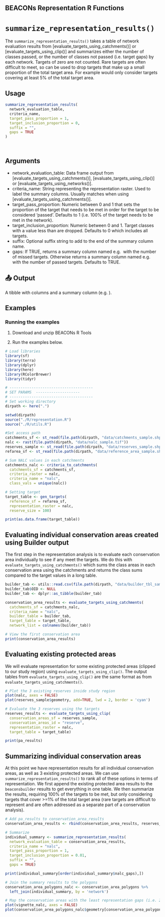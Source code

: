 ## BEACONs Representation R Functions

# `summarize_representation_results()`

The `summarize_representation_results()` takes a table of network evaluation results from [evaluate_targets_using_catchments()] or [evaluate_targets_using_clip()] and summarizes either the number of classes passed, or the number of classes not passed (i.e. target gaps) by each network. Targets of zero are not counted. Rare targets are often difficult to meet, so \code{target_inclusion_proportion} can be used to drop targets that make up a small proportion of the total target area. For example \code{target_inclusion_proportion = 0.05} would only consider targets covering at least 5% of the total target area.


## Usage
```r
summarize_representation_results(
  network_evaluation_table, 
  criteria_name, 
  target_pass_proportion = 1, 
  target_inclusion_proportion = 0, 
  suffix = "", 
  gaps = TRUE
)

 
```
## Arguments
- network_evaluation_table: Data frame output from [evaluate_targets_using_catchments()], [evaluate_targets_using_clip()] or [evaluate_targets_using_networks()].
- criteria_name: String representing the representation raster. Used to label the summary columns. Usually matches \code{criteria_name}  when using [evaluate_targets_using_catchments()].
- target_pass_proportion: Numeric between 0 and 1 that sets the proportion of the target that needs to be met in order for the target 
to be considered 'passed'. Defaults to 1 (i.e. 100% of the target needs to be met in the network).
- target_inclusion_proportion: Numeric between 0 and 1. Target classes with a \code{class_proportion} value less than \code{target_inclusion_proportion} are dropped. Defaults to 0 which includes all targets.
- suffix: Optional suffix string to add to the end of the summary column name.
- gaps: If TRUE, returns a summary column named e.g. \code{led_gaps} with the number of missed targets. Otherwise returns a summary column named e.g. \code{led_passed} with the number of passed targets. Defaults to TRUE.


## 📤 Output
A tibble with columns \code{network} and a summary column (e.g. \code{led_gaps}).


## Examples
### Running the examples


1. Download and unzip BEACONs R Tools 

2. Run the examples below.

```r
# Load libraries
library(sf)
library(terra)
library(dplyr)
library(here)
library(RColorBrewer)
library(tidyr)

# --------------------------------------
# SET PARAMS  --------------------
# --------------------------------------
# Set working directory
dirpath <- here(".")

setwd(dirpath)
source("./R/representation.R")
source("./R/utils.R")

#Set access path 
catchments_sf <- st_read(file.path(dirpath, "data/catchments_sample.shp"), quiet = TRUE)
nalc <- rast(file.path(dirpath, "data/nalc_sample.tif"))
reserves_sample <- st_read(file.path(dirpath, "data/reserves_sample.shp"), quiet = TRUE)
refarea_sf <- st_read(file.path(dirpath, "data/reference_area_sample.shp"), quiet = TRUE)

# Sum NALC values in each catchments
catchments_nalc <- criteria_to_catchments(
  catchments_sf = catchments_sf, 
  criteria_raster = nalc, 
  criteria_name = "nalc", 
  class_vals = unique(nalc))

# Setting target
target_table <- gen_targets(
  reference_sf = refarea_sf, 
  representation_raster = nalc, 
  reserve_size = 100)

print(as.data.frame(target_table))
```


## Evaluating individual conservation areas created using **Builder** output
The first step in the representation analysis is to evaluate each conservation area individually to see if any meet the targets. We do this with `evaluate_targets_using_catchments()` which sums the class areas in each conservation area using the catchments and returns the class sums compared to the target values in a long table.

```r

builder_tab <- utils::read.csv(file.path(dirpath, "data/builder_tbl_sample.csv"))
builder_tab$OID <- NULL
builder_tab <- dplyr::as_tibble(builder_tab)

conservation_area_results <- evaluate_targets_using_catchments(
  catchments_sf = catchments_nalc, 
  criteria_name = "nalc", 
  builder_table = builder_tab, 
  target_table = target_table, 
  network_list = colnames(builder_tab))

# View the first conservation area
print(conservation_area_results)
```


## Evaluating existing protected areas
We will evaluate representation for some existing protected areas (clipped to our study region) using `evaluate_targets_using_clip()`. The output tables from `evaluate_targets_using_clip()` are the same format as from `evaluate_targets_using_catchments()`.

```r
# Plot the 3 existing reserves inside study region
plot(nalc, axes = FALSE)
plot(reserves_sample$geometry, add=TRUE, lwd = 2, border = 'cyan')

# Evaluate the 3 reserves using the targets
reserves_results <- evaluate_targets_using_clip(
  conservation_areas_sf = reserves_sample, 
  conservation_areas_id = "reserve", 
  representation_raster = nalc, 
  target_table = target_table)

print(pa_results)
```

## Summarizing individual conservation areas
At this point we have representation results for all individual conservation areas, as well as 3 existing protected areas. We can use `summarize_representation_results()` to rank all of these options in terms of representation. We first append the existing protected area results to the `beaconsbuilder` results to get everything in one table. We then summarize the results, requiring 100% of the targets to be met, but only considering targets that cover >=1% of the total target area (rare targets are difficult to represent and are often addressed as a separate part of a conservation analysis).
```r
# Add pa_results to conservation_area_results
conservation_area_results <- rbind(conservation_area_results, reserves_results)

# Summarize
individual_summary <- summarize_representation_results(
  network_evaluation_table = conservation_area_results,
  criteria_name = "nalc", 
  target_pass_proportion = 1, 
  target_inclusion_proportion = 0.01, 
  suffix = "", 
  gaps = TRUE)

print(individual_summary[order(individual_summary$nalc_gaps),])

# Join the summary results to the polygons
conservation_area_polygons_nalc <- conservation_area_polygons %>%
  left_join(individual_summary, by = 'network')

# Map the conservation areas with the least representation gaps (i.e. 2 gaps)
plot(vignette_nalc, axes = FALSE)
plot(conservation_area_polygons_nalc$geometry[conservation_area_polygons_nalc$nalc_gaps==2], add = TRUE, border = 'cyan', lwd = 2)
```
